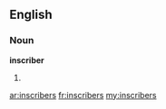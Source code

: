 ==English==
===Noun===
'''inscriber'''

#{{plural of|[[inscriber]]}}

[[ar:inscribers]]
[[fr:inscribers]]
[[my:inscribers]]